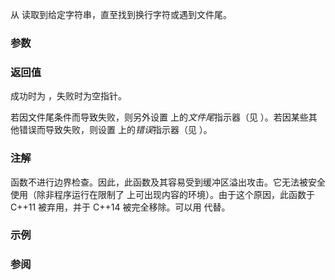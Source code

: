 {{cpp/title | gets}}
{{cpp/io/c/navbar}}
{{ddcl | header=cstdio | deprecated=c++11 |removed=c++14 |
char* gets( char* str );
}}

从 {{lc|stdin}} 读取到给定字符串，直至找到换行字符或遇到文件尾。

===参数===
{{par begin}}
{{par | str |要写入的字符串}}
{{par end}}

===返回值===
成功时为 {{tt|str}}，失败时为空指针。

若因文件尾条件而导致失败，则另外设置 {{lc|stdin}} 上的''文件尾''指示器（见 {{lc|std::feof()}}）。若因某些其他错误而导致失败，则设置 {{lc|stdin}} 上的''错误''指示器（见 {{lc|std::ferror()}}）。

===注解===
{{tt|std::gets()}} 函数不进行边界检查。因此，此函数及其容易受到缓冲区溢出攻击。它无法被安全使用（除非程序运行在限制了 {{tt|stdin}} 上可出现内容的环境）。由于这个原因，此函数于 C++11 被弃用，并于 C++14 被完全移除。可以用 {{lc|std::fgets()}} 代替。

===示例===
{{example|code=
#include &lt;array&gt;
#include &lt;cstdio&gt;
#include &lt;cstring&gt;

int main()
{
    std::puts("永远不要使用 std::gets()。使用 std::fgets() 代替！");

    std::array&lt;char, 16&gt; buf;

    std::printf("输入字符串:\n&gt;");

    if (std::fgets(buf.data(), buf.size(), stdin))
    {
        const auto len = std::strlen(buf.data());
        std::printf(
            "输入字符串:\n[%s] %s且具有 %li 个字符。\n",
            buf.data(), len + 1 &lt; buf.size() ? "未被截断" : "被截断", len
        );
    }
    else if (std::feof(stdin))
    {
        std::puts("错误: 已抵达 stdin 流的结尾。");
    }
    else if (std::ferror(stdin))
    {
        std::puts("从 stdin 读取时发生 I/O 错误。");
    }
    else
    {
        std::puts("未知 stdin 错误。");
    }
}
|p=true
|output=
永远不要使用 std::gets()。使用 std::fgets() 代替！
输入字符串:
&gt;Living on Earth is expensive, but it does include a free trip around the Sun.
输入的字符串:
[Living on Earth] 被截断且具有 15 个字符。
}}

===参阅===
{{dsc begin}}
{{dsc inc | cpp/io/c/dsc fscanf}}
{{dsc inc | cpp/io/c/dsc fgets}}
{{dsc inc | cpp/io/c/dsc fputs}}
{{dsc see c | c/io/gets}}
{{dsc end}}

{{langlinks|de|en|es|fr|it|ja|pt|ru}}